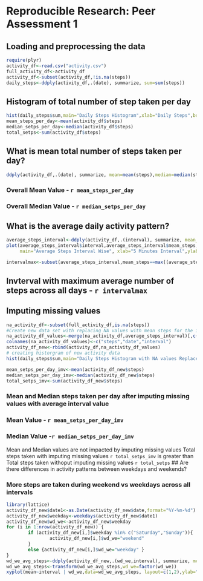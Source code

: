 # Reproducible Research: Peer Assessment 1


## Loading and preprocessing the data

```r
require(plyr)
activity_df<-read.csv("activity.csv")
full_activity_df<-activity_df
activity_df<-subset(activity_df,!is.na(steps))
daily_steps<-ddply(activity_df,.(date), summarize, sum=sum(steps))
```
## Histogram of total number of step taken per day
```r
hist(daily_steps$sum,main="Daily Steps Histogram",xlab="Daily Steps",breaks=10)
mean_steps_per_day<-mean(activity_df$steps)
median_setps_per_day<-median(activity_df$steps)
total_setps<-sum(activity_df$steps)
````
## What is mean total number of steps taken per day? 
```r
ddply(activity_df,.(date), summarize, mean=mean(steps),median=median(steps))[,c("date","mean","median")]
```

### Overall Mean Value - `r mean_steps_per_day`
### Overall Median Value - `r median_setps_per_day`

## What is the average daily activity pattern?

```r
average_steps_interval<-ddply(activity_df,.(interval), summarize, mean_steps=mean(steps))
plot(average_steps_interval$interval,average_steps_interval$mean_steps,type="l",
     main="Average Steps Interval Wise", xlab="5 Minutes Interval",ylab='Average Steps Taken')
```


```r
intervalmax<-subset(average_steps_interval,mean_steps==max((average_steps_interval$mean_steps)))$interval
```
## Invterval with maximum average number of steps across all days - `r intervalmax`

## Imputing missing values
```r
na_activity_df<-subset(full_activity_df,is.na(steps))
#Create new data set with replacing NA values with mean steps for the interval
na_activity_df_values<-merge(na_activity_df,average_steps_interval)[,c("mean_steps","date","interval")]
colnames(na_activity_df_values)<-c("steps","date","interval")
activity_df_new<-rbind(activity_df,na_activity_df_values)
# creating historgram of new activity data
hist(daily_steps$sum,main="Daily Steps Histogram with NA values Replaced",xlab="Daily Steps",breaks=10)
```

```r
mean_setps_per_day_imv<-mean(activity_df_new$steps)
median_setps_per_day_imv<-median(activity_df_new$steps)
total_setps_imv<-sum(activity_df_new$steps)
```
### Mean and Median steps taken per day after imputing missing values with average interval value
### Mean Value - `r mean_setps_per_day_imv`
### Median Value -`r median_setps_per_day_imv`
Mean and Median values are not impacted by imputing missing values
Total steps taken with imputing missing values `r total_setps_imv` is greater than
Total steps taken withoput imputing missing values `r total_setps`
## Are there differences in activity patterns between weekdays and weekends?

### More steps are taken during weekend vs weekdays across all intervals

```r
library(lattice)
activity_df_new$date1<-as.Date(activity_df_new$date,format="%Y-%m-%d")
activity_df_new$weekday<-weekdays(activity_df_new$date1)
activity_df_new$wd_we<-activity_df_new$weekday
for (i in 1:nrow(activity_df_new)) {
        if (activity_df_new[i,]$weekday %in% c("Saturday","Sunday")){
                activity_df_new[i,]$wd_we="weekend"
        }
        else {activity_df_new[i,]$wd_we="weekday" }
}
wd_we_avg_steps<-ddply(activity_df_new,.(wd_we,interval), summarize, mean=mean(steps))
wd_we_avg_steps<-transform(wd_we_avg_steps,wd_we=factor(wd_we))
xyplot(mean~interval | wd_we,data=wd_we_avg_steps, layout=c(1,2),ylab="Number of Steps",type="l")
```
